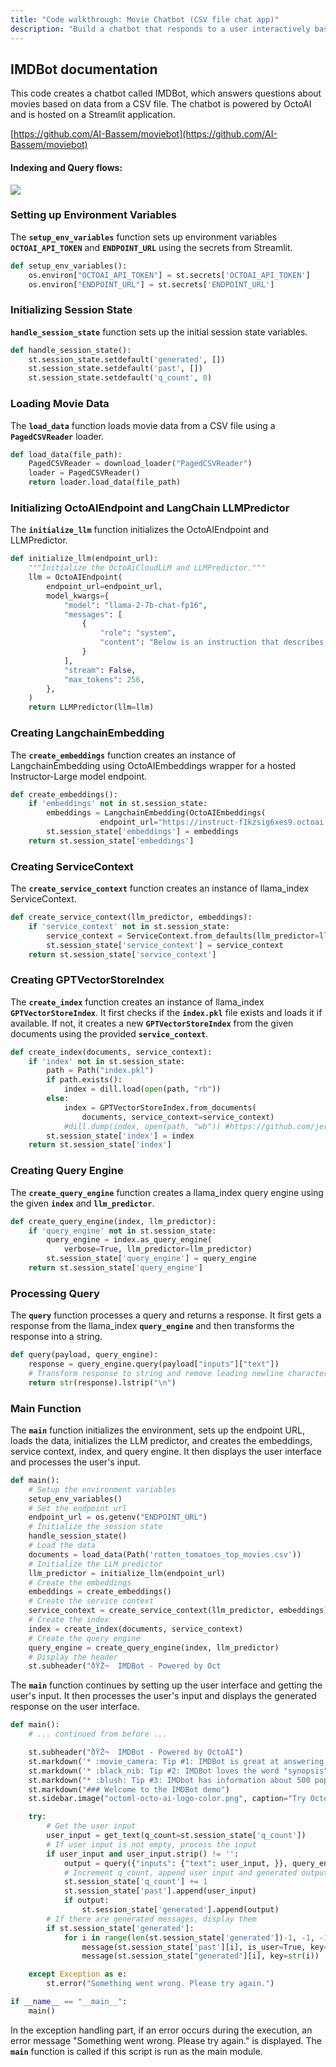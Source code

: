 ```yaml
---
title: "Code walkthrough: Movie Chatbot (CSV file chat app)"
description: "Build a chatbot that responds to a user interactively based on data in a csv file"
---
```


## IMDBot documentation

This code creates a chatbot called IMDBot, which answers questions about movies based on data from a CSV file. The chatbot is powered by OctoAI and is hosted on a Streamlit application.

[https://github.com/AI-Bassem/moviebot](https://github.com/AI-Bassem/moviebot)

#### Indexing and Query flows:

![](/images/881bf85-image.png)

### Setting up Environment Variables

The **`setup_env_variables`** function sets up environment variables **`OCTOAI_API_TOKEN`** and **`ENDPOINT_URL`** using the secrets from Streamlit.

```Python Python
def setup_env_variables():
    os.environ["OCTOAI_API_TOKEN"] = st.secrets['OCTOAI_API_TOKEN']
    os.environ["ENDPOINT_URL"] = st.secrets['ENDPOINT_URL']

```

### Initializing Session State

**`handle_session_state`** function sets up the initial session state variables.

```Python Python
def handle_session_state():
    st.session_state.setdefault('generated', [])
    st.session_state.setdefault('past', [])
    st.session_state.setdefault('q_count', 0)

```

### Loading Movie Data

The **`load_data`** function loads movie data from a CSV file using a **`PagedCSVReader`** loader.

```Python Python
def load_data(file_path):
    PagedCSVReader = download_loader("PagedCSVReader")
    loader = PagedCSVReader()
    return loader.load_data(file_path)

```

### Initializing OctoAIEndpoint and LangChain LLMPredictor

The **`initialize_llm`** function initializes the OctoAIEndpoint and LLMPredictor.

```Python Python
def initialize_llm(endpoint_url):
    """Initialize the OctoAiCloudLLM and LLMPredictor."""
    llm = OctoAIEndpoint(
        endpoint_url=endpoint_url,
        model_kwargs={
            "model": "llama-2-7b-chat-fp16",
            "messages": [
                {
                    "role": "system",
                    "content": "Below is an instruction that describes a task. Write a response that appropriately completes the request.",
                }
            ],
            "stream": False,
            "max_tokens": 256,
        },
    )
    return LLMPredictor(llm=llm)

```

### Creating LangchainEmbedding

The **`create_embeddings`** function creates an instance of LangchainEmbedding using OctoAIEmbeddings wrapper for a hosted Instructor-Large model endpoint.

```Python Python
def create_embeddings():
    if 'embeddings' not in st.session_state:
        embeddings = LangchainEmbedding(OctoAIEmbeddings(
					endpoint_url="https://instruct-f1kzsig6xes9.octoai.run/predict"))
        st.session_state['embeddings'] = embeddings
    return st.session_state['embeddings']

```

### Creating ServiceContext

The **`create_service_context`** function creates an instance of llama\_index ServiceContext.

```Python Python
def create_service_context(llm_predictor, embeddings):
    if 'service_context' not in st.session_state:
        service_context = ServiceContext.from_defaults(llm_predictor=llm_predictor, chunk_size_limit=400, embed_model=embeddings)
        st.session_state['service_context'] = service_context
    return st.session_state['service_context']

```

### Creating GPTVectorStoreIndex

The **`create_index`** function creates an instance of llama\_index **`GPTVectorStoreIndex`**. It first checks if the **`index.pkl`** file exists and loads it if available. If not, it creates a new **`GPTVectorStoreIndex`** from the given documents using the provided **`service_context`**.

```Python Python
def create_index(documents, service_context):
    if 'index' not in st.session_state:
        path = Path("index.pkl")
        if path.exists():
            index = dill.load(open(path, "rb"))
        else:
            index = GPTVectorStoreIndex.from_documents(
                documents, service_context=service_context)
            #dill.dump(index, open(path, "wb")) #https://github.com/jerryjliu/llama_index/issues/886
        st.session_state['index'] = index
    return st.session_state['index']

```

### Creating Query Engine

The **`create_query_engine`** function creates a llama\_index query engine using the given **`index`** and **`llm_predictor`**.

```Python Python
def create_query_engine(index, llm_predictor):
    if 'query_engine' not in st.session_state:
        query_engine = index.as_query_engine(
            verbose=True, llm_predictor=llm_predictor)
        st.session_state['query_engine'] = query_engine
    return st.session_state['query_engine']

```

### Processing Query

The **`query`** function processes a query and returns a response. It first gets a response from the llama\_index **`query_engine`** and then transforms the response into a string.

```Python Python
def query(payload, query_engine):
    response = query_engine.query(payload["inputs"]["text"])
    # Transform response to string and remove leading newline character if present
    return str(response).lstrip("\n")

```

### Main Function

The **`main`** function initializes the environment, sets up the endpoint URL, loads the data, initializes the LLM predictor, and creates the embeddings, service context, index, and query engine. It then displays the user interface and processes the user's input.


```Python Python
def main():
    # Setup the environment variables
    setup_env_variables()
    # Set the endpoint url
    endpoint_url = os.getenv("ENDPOINT_URL")
    # Initialize the session state
    handle_session_state()
    # Load the data
    documents = load_data(Path('rotten_tomatoes_top_movies.csv'))
    # Initialize the LLM predictor
    llm_predictor = initialize_llm(endpoint_url)
    # Create the embeddings
    embeddings = create_embeddings()
    # Create the service context
    service_context = create_service_context(llm_predictor, embeddings)
    # Create the index
    index = create_index(documents, service_context)
    # Create the query engine
    query_engine = create_query_engine(index, llm_predictor)
    # Display the header
    st.subheader("ðŸŽ¬  IMDBot - Powered by Oct
```

The **`main`** function continues by setting up the user interface and getting the user's input. It then processes the user's input and displays the generated response on the user interface.

```Python Python
def main():
    # ... continued from before ...

    st.subheader("ðŸŽ¬  IMDBot - Powered by OctoAI")
    st.markdown('* :movie_camera: Tip #1: IMDBot is great at answering factual questions like: "Who starred in the Harry Potter movies?" or "What year did Jaws come out?')
    st.markdown('* :black_nib: Tip #2: IMDBot loves the word "synopsis" -- we suggest using it if you are looking for plot summaries. Otherwise, expect some hallucinations.')
    st.markdown("* :blush: Tip #3: IMDbot has information about 500 popular movies, but is not comprehensive. It probably won't know some more obscure films.")
    st.markdown("### Welcome to the IMDBot demo")
    st.sidebar.image("octoml-octo-ai-logo-color.png", caption="Try OctoML's new compute service for free by signing up for early access: https://octoml.ai/")

    try:
        # Get the user input
        user_input = get_text(q_count=st.session_state['q_count'])
        # If user input is not empty, process the input
        if user_input and user_input.strip() != '':
            output = query({"inputs": {"text": user_input, }}, query_engine)
            # Increment q_count, append user input and generated output to session state
            st.session_state['q_count'] += 1
            st.session_state['past'].append(user_input)
            if output:
                st.session_state['generated'].append(output)
        # If there are generated messages, display them
        if st.session_state['generated']:
            for i in range(len(st.session_state['generated'])-1, -1, -1):
                message(st.session_state['past'][i], is_user=True, key=f'{str(i)}_user')
                message(st.session_state["generated"][i], key=str(i))

    except Exception as e:
        st.error("Something went wrong. Please try again.")

if __name__ == "__main__":
    main()
```

In the exception handling part, if an error occurs during the execution, an error message "Something went wrong. Please try again." is displayed. The **`main`** function is called if this script is run as the main module.